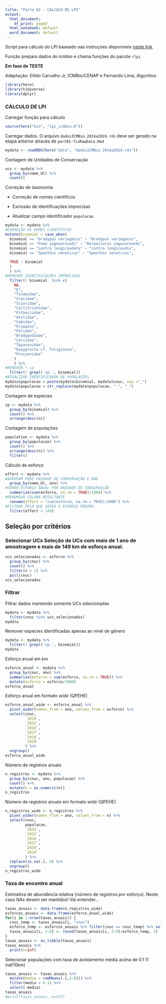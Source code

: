 ```yaml
---
title: "Parte 02 - CÁLCULO DE LPI"
output:
  html_document:
    df_print: paged
  html_notebook: default
  word_document: default
---
```


Script para cálculo do LPI baseado nas instruções disponíveis [neste link](https://github.com/Zoological-Society-of-London/rlpi).

Função prepara dados do icmbio e chama funções do pacote `rlpi`

**Em fase de TESTE**

Adaptação: Elildo Carvalho Jr, ICMBio/CENAP e Fernando Lima, Algoritmo

```r
library(here)
library(tidyverse)
library(dplyr)
```

### CÁLCULO DE LPI

Carregar função para cálculo

```r
source(here("bin", "lpi_icmbio.R"))
```

Carregar dados. O arquivo `dadosICMBio_2014a2019.rds` deve ser gerado na etapa anterior através de `part01-fixRawData.Rmd`

```r
mydata <- readRDS(here("data", "dadosICMBio_2014a2019.rds"))
```

Contagem de Unidades de Conservação

```r
ucs <- mydata %>%
  group_by(nome_UC) %>%
  count()
```

Correção de taxonomia

-   Correção de nomes científicos

-   Exclusão de identificações imprecisas

-   Atualizar campo identificador `populacao`

```r
mydata <- mydata %>%
#CORREÇÃO DE NOMES CIENTÍFICOS
mutate(binomial = case_when(
  binomial == "bradypus variegatus" ~ "Bradypus variegatus",
  binomial == "Puma yagouaroundi" ~ "Herpailurus yagouaroundi",
  binomial == "Lontra longicaudata" ~ "Lontra longicaudis",
  binomial == "Speothus venaticus" ~ "Speothos venaticus",
  
  TRUE ~ binomial
  )
  ) %>%
#REMOVER IDENTIFICAÇÕES IMPRECISAS
  filter(! binomial  %in% c(
    NA,
    "E",
    "Tinamidae",
    "Cracidae",
    "Sciuridae",
    "Callitrichidae",
    "Pitheciidae",
    "Atelidae",
    "Cebidae",
    "Primates",
    "Felidae",
    "Bradypodidae",
    "Cervidae",
    "Tayassuidae",
    "Dasyprocta cf. fuliginosa",
    "Procyonidae"
    )
    ) %>%
#REMOVER *.sp
  filter(! grepl('sp.', binomial))
#ATUALIZAR IDENTIFICADOR DE POPULAÇÕES
mydata$populacao = paste(mydata$binomial, mydata$cnuc, sep ="_")
mydata$populacao = str_replace(mydata$populacao, " ", "_")
```

Contagem de espécies

```r
sp <- mydata %>%
  group_by(binomial) %>%
  count() %>%
  arrange(desc(n))
```

Contagem de populações

```r
population <- mydata %>%
  group_by(populacao) %>%
  count() %>%
  arrange(desc(n)) %>%
  filter()
```

Cálculo de esforço

```r
effort <- mydata %>%
#AGRUPAR PODE UNIDADE DE CONSERVAÇÃO E ANO
  group_by(nome_UC, ano) %>%
#SOMAR ESFORÇO ANUAL POR UNIDADE DE CONSERVAÇÃO
  summarize(sum(esforco, na.rm = TRUE)/1000) %>%
#RENOMEAR COLUNA RESULTANTE
  rename(effort = "sum(esforco, na.rm = TRUE)/1000") %>%
#FILTRAR PELO QUE SERIA O ESFORÇO MÍNIMO
  filter(effort > 149)
```

## Seleção por critérios

### Selecionar UCs Seleção de UCs com mais de 1 ano de amostragem e mais de 149 km de esforço anual.

```r
ucs_selecionadas <- esforco %>%
  group_by(cnuc) %>% 
  count() %>%
  filter(n > 1) %>%
  pull(cnuc)
ucs_selecionadas
```

### Filtrar

Filtrar dados mantendo somente UCs selecionadas

```r
mydata <- mydata %>%
  filter(cnuc %in% ucs_selecionadas)
mydata
```

Remover especies identificadas apenas ao nível de gênero

```r
mydata <- mydata %>%
  filter(! grepl('sp.', binomial))
mydata
```

Esforço anual em km

```r
esforco_anual <- mydata %>%
  group_by(cnuc, ano) %>%
  summarize(esforco = sum(esforco, na.rm = TRUE)) %>%
  mutate(esforco = esforco/1000)
esforco_anual
```

Esforço anual em formato *wide* (QPEHE)

```r
esforco_anual_wide <- esforco_anual %>%
  pivot_wider(names_from = ano, values_from = esforco) %>%
  select(cnuc,
         `2014`,
         `2015`,
         `2016`,
         `2017`,
         `2018`,
         `2019`
         ) %>%
  ungroup()
esforco_anual_wide
```

Número de registros anuais

```r
n_registros <- mydata %>%
  group_by(cnuc, ano, populacao) %>%
  count() %>%
  mutate(n = as.numeric(n))
n_registros
```

Número de registros anuais em formato *wide* (QPEHE)

```r
n_registros_wide <- n_registros %>%
  pivot_wider(names_from = ano, values_from = n) %>%
  select(cnuc,
         populacao,
         `2014`,
         `2015`,
         `2016`,
         `2017`,
         `2018`,
         `2019`
         ) %>%
  replace(is.na(.), 0) %>%
  ungroup()
n_registros_wide
```

### Taxa de encontro anual

Estimativa de abundância relativa (número de registros por esforço). Neste caso *NAs* devem ser mantidos! Vai entender...

```r
taxas_anuais <- data.frame(n_registros_wide)
esforcos_anuais <- data.frame(esforco_anual_wide)
for(i in 1:nrow(taxas_anuais)) {
  cnuc_temp <- taxas_anuais[i, "cnuc"]
  esforco_temp <- esforcos_anuais %>% filter(cnuc == cnuc_temp) %>% select(-cnuc)
  taxas_anuais[i, 3:8] <- round(taxas_anuais[i, 3:8]/esforco_temp, 3)
}
taxas_anuais <- as_tibble(taxas_anuais)
taxas_anuais %>%
  print(n=Inf)
```

Selecionar populações com taxa de avistamento média acima de 0.1 (1 ind/10km)

```r
taxas_anuais <- taxas_anuais %>%
  mutate(media = rowMeans(.[,3:8])) %>%
  filter(media > 0.1) %>%
  select(-media)
taxas_anuais
#print(taxas_anuais, n=Inf)
```
